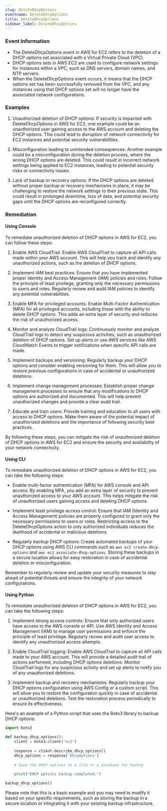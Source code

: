 ```yaml
--- 
slug: DeleteDhcpOptions
eventname: DeleteDhcpOptions
title: DeleteDhcpOptions
sidebar_label: DeleteDhcpOptions
---
```

                       
### Event Information

- The DeleteDhcpOptions event in AWS for EC2 refers to the deletion of a DHCP options set associated with a Virtual Private Cloud (VPC).
- DHCP options sets in AWS EC2 are used to configure network settings for instances within a VPC, such as DNS servers, domain names, and NTP servers.
- When the DeleteDhcpOptions event occurs, it means that the DHCP options set has been successfully removed from the VPC, and any instances using that DHCP options set will no longer have the associated network configurations.


### Examples

1. Unauthorized deletion of DHCP options: If security is impacted with DeleteDhcpOptions in AWS for EC2, one example could be an unauthorized user gaining access to the AWS account and deleting the DHCP options. This could lead to disruption of network connectivity for EC2 instances and potential security vulnerabilities.

2. Misconfiguration leading to unintended consequences: Another example could be a misconfiguration during the deletion process, where the wrong DHCP options are deleted. This could result in incorrect network settings being applied to EC2 instances, leading to potential security risks or connectivity issues.

3. Lack of backup or recovery options: If the DHCP options are deleted without proper backup or recovery mechanisms in place, it may be challenging to restore the network settings to their previous state. This could result in prolonged downtime, loss of data, and potential security gaps until the DHCP options are reconfigured correctly.

### Remediation

#### Using Console

To remediate unauthorized deletion of DHCP options in AWS for EC2, you can follow these steps:

1. Enable AWS CloudTrail: Enable AWS CloudTrail to capture all API calls made within your AWS account. This will help you track and identify any unauthorized actions, such as the deletion of DHCP options.

2. Implement IAM best practices: Ensure that you have implemented proper Identity and Access Management (IAM) policies and roles. Follow the principle of least privilege, granting only the necessary permissions to users and roles. Regularly review and audit IAM policies to identify any potential vulnerabilities.

3. Enable MFA for privileged accounts: Enable Multi-Factor Authentication (MFA) for all privileged accounts, including those with the ability to delete DHCP options. This adds an extra layer of security and reduces the risk of unauthorized access.

4. Monitor and analyze CloudTrail logs: Continuously monitor and analyze CloudTrail logs to detect any suspicious activities, such as unauthorized deletion of DHCP options. Set up alerts or use AWS services like AWS CloudWatch Events to trigger notifications when specific API calls are made.

5. Implement backups and versioning: Regularly backup your DHCP options and consider enabling versioning for them. This will allow you to restore previous configurations in case of accidental or unauthorized deletions.

6. Implement change management processes: Establish proper change management processes to ensure that any modifications to DHCP options are authorized and documented. This will help prevent unauthorized changes and provide a clear audit trail.

7. Educate and train users: Provide training and education to all users with access to DHCP options. Make them aware of the potential impact of unauthorized deletions and the importance of following security best practices.

By following these steps, you can mitigate the risk of unauthorized deletion of DHCP options in AWS for EC2 and ensure the security and availability of your network connectivity.

#### Using CLI

To remediate unauthorized deletion of DHCP options in AWS for EC2, you can take the following steps:

- Enable multi-factor authentication (MFA) for AWS console and API access: By enabling MFA, you add an extra layer of security to prevent unauthorized access to your AWS account. This helps mitigate the risk of unauthorized users gaining access and deleting DHCP options.

- Implement least privilege access control: Ensure that IAM (Identity and Access Management) policies are properly configured to grant only the necessary permissions to users or roles. Restricting access to the DeleteDhcpOptions action to only authorized individuals reduces the likelihood of accidental or malicious deletions.

- Regularly backup DHCP options: Create automated backups of your DHCP options using AWS CLI commands such as `aws ec2 create-dhcp-options` and `aws ec2 associate-dhcp-options`. Storing these backups in a secure location allows for easy restoration in case of accidental deletion or misconfiguration.

Remember to regularly review and update your security measures to stay ahead of potential threats and ensure the integrity of your network configurations.

#### Using Python

To remediate unauthorized deletion of DHCP options in AWS for EC2, you can take the following steps:

1. Implement strong access controls: Ensure that only authorized users have access to the AWS console or API. Use AWS Identity and Access Management (IAM) to manage user permissions and enforce the principle of least privilege. Regularly review and audit user access to identify any unauthorized access attempts.

2. Enable CloudTrail logging: Enable AWS CloudTrail to capture all API calls made to your AWS account. This will provide a detailed audit trail of actions performed, including DHCP options deletions. Monitor CloudTrail logs for any suspicious activity and set up alerts to notify you of any unauthorized deletions.

3. Implement backup and recovery mechanisms: Regularly backup your DHCP options configuration using AWS Config or a custom script. This will allow you to restore the configuration quickly in case of accidental or unauthorized deletions. Test the restoration process periodically to ensure its effectiveness.

Here's an example of a Python script that uses the Boto3 library to backup DHCP options:

```python
import boto3

def backup_dhcp_options():
    client = boto3.client('ec2')
    
    response = client.describe_dhcp_options()
    dhcp_options = response['DhcpOptions']
    
    # Save the DHCP options to a file or a database for backup
    
    print("DHCP options backup completed.")

backup_dhcp_options()
```

Please note that this is a basic example and you may need to modify it based on your specific requirements, such as storing the backup in a secure location or integrating it with your existing backup infrastructure.


 